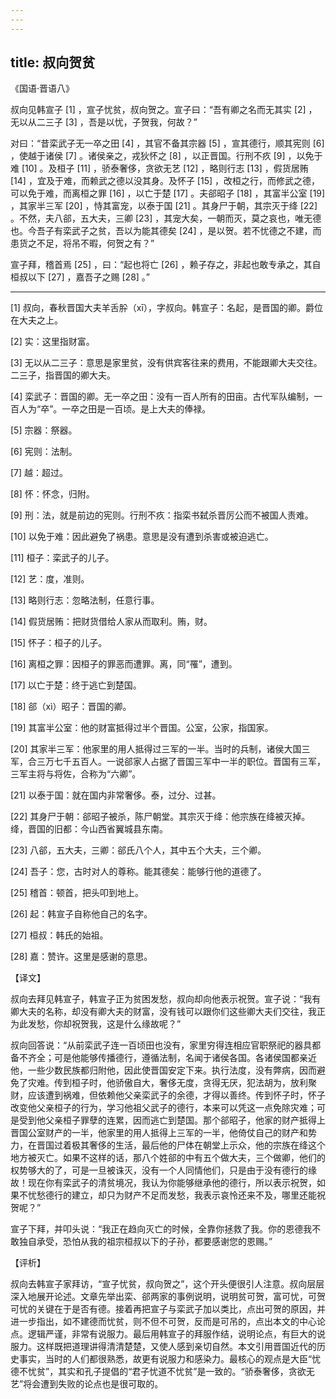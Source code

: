 ```yaml
---
---
---
```

title: 叔向贺贫
---




《国语·晋语八》

叔向见韩宣子 [1] ，宣子忧贫，叔向贺之。宣子曰：“吾有卿之名而无其实 [2] ，无以从二三子 [3] ，吾是以忧，子贺我，何故？”

对曰：“昔栾武子无一卒之田 [4] ，其官不备其宗器 [5] ，宣其德行，顺其宪则 [6] ，使越于诸侯 [7] 。诸侯亲之，戎狄怀之 [8] ，以正晋国。行刑不疚 [9] ，以免于难 [10] 。及桓子 [11] ，骄泰奢侈，贪欲无艺 [12] ，略则行志 [13] ，假货居贿 [14] ，宜及于难，而赖武之德以没其身。及怀子 [15] ，改桓之行，而修武之德，可以免于难，而离桓之罪 [16] ，以亡于楚 [17] 。夫郤昭子 [18] ，其富半公室 [19] ，其家半三军 [20] ，恃其富宠，以泰于国 [21] 。其身尸于朝，其宗灭于绛 [22] 。不然，夫八郤，五大夫，三卿 [23] ，其宠大矣，一朝而灭，莫之哀也，唯无德也。今吾子有栾武子之贫，吾以为能其德矣 [24] ，是以贺。若不忧德之不建，而患货之不足，将吊不暇，何贺之有？”

宣子拜，稽首焉 [25] ，曰：“起也将亡 [26] ，赖子存之，非起也敢专承之，其自桓叔以下 [27] ，嘉吾子之赐 [28] 。”



* * *



[1] 叔向，春秋晋国大夫羊舌肸（xī），字叔向。韩宣子：名起，是晋国的卿。爵位在大夫之上。

[2] 实：这里指财富。

[3] 无以从二三子：意思是家里贫，没有供宾客往来的费用，不能跟卿大夫交往。二三子，指晋国的卿大夫。

[4] 栾武子：晋国的卿。无一卒之田：没有一百人所有的田亩。古代军队编制，一百人为“卒”。一卒之田是一百顷。是上大夫的俸禄。

[5] 宗器：祭器。

[6] 宪则：法制。

[7] 越：超过。

[8] 怀：怀念，归附。

[9] 刑：法，就是前边的宪则。行刑不疚：指栾书弑杀晋厉公而不被国人责难。

[10] 以免于难：因此避免了祸患。意思是没有遭到杀害或被迫逃亡。

[11] 桓子：栾武子的儿子。

[12] 艺：度，准则。

[13] 略则行志：忽略法制，任意行事。

[14] 假货居贿：把财货借给人家从而取利。贿，财。

[15] 怀子：桓子的儿子。

[16] 离桓之罪：因桓子的罪恶而遭罪。离，同“罹”，遭到。

[17] 以亡于楚：终于逃亡到楚国。

[18] 郤（xì）昭子：晋国的卿。

[19] 其富半公室：他的财富抵得过半个晋国。公室，公家，指国家。

[20] 其家半三军：他家里的用人抵得过三军的一半。当时的兵制，诸侯大国三军，合三万七千五百人。一说郤家人占据了晋国三军中一半的职位。晋国有三军，三军主将与将佐，合称为“六卿”。

[21] 以泰于国：就在国内非常奢侈。泰，过分、过甚。

[22] 其身尸于朝：郤昭子被杀，陈尸朝堂。其宗灭于绛：他宗族在绛被灭掉。绛，晋国的旧都：今山西省翼城县东南。

[23] 八郤，五大夫，三卿：郤氏八个人，其中五个大夫，三个卿。

[24] 吾子：您，古时对人的尊称。能其德矣：能够行他的道德了。

[25] 稽首：顿首，把头叩到地上。

[26] 起：韩宣子自称他自己的名字。

[27] 桓叔：韩氏的始祖。

[28] 嘉：赞许。这里是感谢的意思。

【译文】

叔向去拜见韩宣子，韩宣子正为贫困发愁，叔向却向他表示祝贺。宣子说：“我有卿大夫的名称，却没有卿大夫的财富，没有钱可以跟你们这些卿大夫们交往，我正为此发愁，你却祝贺我，这是什么缘故呢？”

叔向回答说：“从前栾武子连一百顷田也没有，家里穷得连相应官职祭祀的器具都备不齐全；可是他能够传播德行，遵循法制，名闻于诸侯各国。各诸侯国都亲近他，一些少数民族都归附他，因此使晋国安定下来。执行法度，没有弊病，因而避免了灾难。传到桓子时，他骄傲自大，奢侈无度，贪得无厌，犯法胡为，放利聚财，应该遭到祸难，但依赖他父亲栾武子的余德，才得以善终。传到怀子时，怀子改变他父亲桓子的行为，学习他祖父武子的德行，本来可以凭这一点免除灾难；可是受到他父亲桓子罪孽的连累，因而逃亡到楚国。那个郤昭子，他家的财产抵得上晋国公室财产的一半，他家里的用人抵得上三军的一半，他倚仗自己的财产和势力，在晋国过着极其奢侈的生活，最后他的尸体在朝堂上示众，他的宗族在绛这个地方被灭亡。如果不这样的话，那八个姓郤的中有五个做大夫，三个做卿，他们的权势够大的了，可是一旦被诛灭，没有一个人同情他们，只是由于没有德行的缘故！现在你有栾武子的清贫境况，我认为你能够继承他的德行，所以表示祝贺，如果不忧愁德行的建立，却只为财产不足而发愁，我表示哀怜还来不及，哪里还能祝贺呢？”

宣子下拜，并叩头说：“我正在趋向灭亡的时候，全靠你拯救了我。你的恩德我不敢独自承受，恐怕从我的祖宗桓叔以下的子孙，都要感谢您的恩赐。”

【评析】

叔向去韩宣子家拜访，“宣子忧贫，叔向贺之”，这个开头便很引人注意。叔向层层深入地展开论述。文章先举出栾、郤两家的事例说明，说明贫可贺，富可忧，可贺可忧的关键在于是否有德。接着再把宣子与栾武子加以类比，点出可贺的原因，并进一步指出，如不建德而忧贫，则不但不可贺，反而是可吊的，点出本文的中心论点。逻辑严谨，非常有说服力。最后用韩宣子的拜服作结，说明论点，有巨大的说服力。这样既把道理讲得清清楚楚，又使人感到亲切自然。本文引用晋国近代的历史事实，当时的人们都很熟悉，故更有说服力和感染力。最核心的观点是大臣“忧德不忧贫”，其实和孔子提倡的“君子忧道不忧贫”是一致的。“骄泰奢侈，贪欲无艺”将会遭到失败的论点也是很可取的。